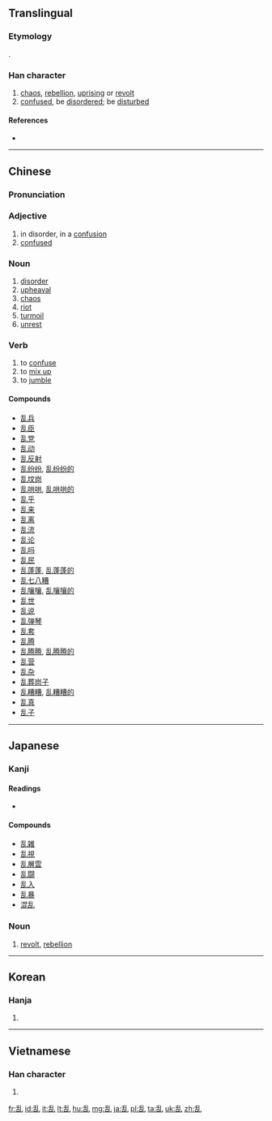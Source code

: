 {{also|亂}}<!-- may be replaced by zh-forms -->
==Translingual==
{{stroke order|strokes=7}}

===Etymology===
{{Han simp|亂|f=𤔔|t=舌}}.

===Han character===
{{Han char|rn=5|rad=乙|as=06|sn=7|four=22610|canj=HRU|ids=⿰舌乚}}

# [[chaos]], [[rebellion]], [[uprising]] or [[revolt]]
# [[confused]], be [[disordered]]; be [[disturbed]]

====References====
* {{Han ref|kx=0084.150|dkj=00187|dj=0171.200|hdz=10053.170|uh=4E71|ud=20081}}

----

==Chinese==
{{zh-hanzi-box|乱|[[亂]]}}

===Pronunciation===
{{zh-pron
|m=luàn
|c=lyun6
|mc=y
|oc=y
|ma=zh-luàn.ogg
|cat=n,v,a
}}

===Adjective===
{{zh-adj|s}}

# in disorder, in a [[confusion]]
# [[confused]]

===Noun===
{{zh-noun|s}}

# [[disorder]]
# [[upheaval]]
# [[chaos]]
# [[riot]]
# [[turmoil]]
# [[unrest]]

===Verb===
{{zh-verb|s}}

# to [[confuse]]
# to [[mix up]]
# to [[jumble]]

====Compounds====
* [[乱兵]]
* [[乱臣]]
* [[乱党]]
* [[乱动]]
* [[乱反射]]
* [[乱纷纷]], [[乱纷纷的]]
* [[乱坟岗]]
* [[乱哄哄]], [[乱哄哄的]]
* [[乱乎]]
* [[乱来]]
* [[乱离]]
* [[乱流]]
* [[乱论]]
* [[乱吗]]
* [[乱民]]
* [[乱蓬蓬]], [[乱蓬蓬的]]
* [[乱七八糟]]
* [[乱嚷嚷]], [[乱嚷嚷的]]
* [[乱世]]
* [[乱说]]
* [[乱弹琴]]
* [[乱套]]
* [[乱腾]]
* [[乱腾腾]], [[乱腾腾的]]
* [[乱营]]
* [[乱杂]]
* [[乱葬岗子]]
* [[乱糟糟]], [[乱糟糟的]]
* [[乱真]]
* [[乱子]]

----

==Japanese==

===Kanji===
{{ja-kanji|grade=6|rs=乙06|style=s|kyu=亂}}

====Readings====
* {{ja-readings|goon=[[らん]] (ran)|kanon=[[らん]] (ran)|kanyoon=[[ろん]] (ron)|kun=[[みだれる]] (midareru), [[みだす]] (midasu), [[みだりに]] (midarini)}}

====Compounds====
* [[乱雑]]
* [[乱視]]
* [[乱層雲]]
* [[乱闘]]
* [[乱入]]
* [[乱暴]]
* [[混乱]]

{{ja-kanjitab|らん|yomi=o}}

===Noun===
{{ja-noun|らん|kyu=亂}} 

# [[revolt]], [[rebellion]]

----

==Korean==

===Hanja===
{{ko-hanja|hangeul=란|rv=ran|mr=ran}}

# {{defn|lang=ko|sort=乙06}}

----

==Vietnamese==

===Han character===
{{vi-hantu|loạn|rs=乙06}}

# {{defn|lang=vi|sort=乙06}}

[[fr:乱]]
[[id:乱]]
[[it:乱]]
[[lt:乱]]
[[hu:乱]]
[[mg:乱]]
[[ja:乱]]
[[pl:乱]]
[[ta:乱]]
[[uk:乱]]
[[zh:乱]]